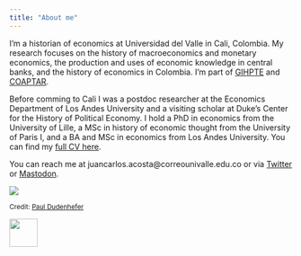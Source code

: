 ```yaml
---
title: "About me"
---
```


:::: {class='fluid-row'}

::: {class='col-md-9'}
I'm a historian  of economics at Universidad del Valle in Cali, Colombia. My research focuses on the history of macroeconomics and monetary economics, the production and uses of economic knowledge in central banks, and the history of economics in Colombia. I'm part of [GIHPTE](https://sites.google.com/view/gihpte/home) and [COAPTAR](https://socioeconomia.univalle.edu.co/grupo-de-investigacion/conflicto-aprendizaje-y-teoria-de-juegos){target="_blank"}. 

Before comming to Cali I was a postdoc researcher at the Economics Department of Los Andes University and a visiting scholar at Duke's Center for the History of Political Economy. I hold a PhD in economics from the University of Lille, a MSc in history of economic thought from the University of Paris I, and a BA and MSc in economics from Los Andes University. You can find my [full CV here](Acosta_CV_English.pdf).

You can reach me at juancarlos.acosta@correounivalle.edu.co or via [Twitter](https://twitter.com/jcaacostamacia) or <a rel="me" href="https://econtwitter.net/@jcaacostam">Mastodon</a>.
:::

::: {class='col-md-3'}
![](Acosta.jpg){widht=10%}

<small>
Credit: [Paul Dudenhefer](https://www.pauldudenhefer.net/){target="_blank"}

[![](cvlac.png){height=50px}](https://scienti.minciencias.gov.co/cvlac/visualizador/generarCurriculoCv.do?cod_rh=0001637596)
:::

::::
